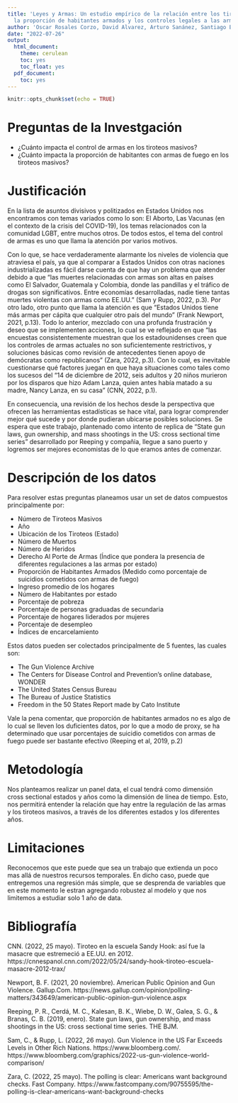 ```yaml
---
title: 'Leyes y Armas: Un estudio empírico de la relación entre los tiroteos masivos,
  la proporción de habitantes armados y los controles legales a las armas'
author: 'Oscar Rosales Corzo, David Alvarez, Arturo Sanánez, Santiago Bonadies '
date: "2022-07-26"
output:
  html_document:
    theme: cerulean
    toc: yes
    toc_float: yes
  pdf_document:
    toc: yes
---
```


```r
knitr::opts_chunk$set(echo = TRUE)
```

# Preguntas de la Investgación

- ¿Cuánto impacta el control de armas en los tiroteos masivos?
- ¿Cuánto impacta la proporción de habitantes con armas de fuego en los tiroteos masivos?


# Justificación

En la lista de asuntos divisivos y politizados en Estados Unidos nos encontramos con temas variados como lo son: El Aborto, Las Vacunas (en el contexto de la crisis del COVID-19), los temas relacionados con la comunidad LGBT, entre muchos otros. De todos estos, el tema del control de armas es uno que llama la atención por varios motivos.

 Con lo que, se hace verdaderamente alarmante los niveles de violencia que atraviesa el país, ya que al comparar a Estados Unidos con otras naciones industrializadas es fácil darse cuenta de que hay un problema que atender debido a que “las muertes relacionadas con armas son altas en países como El Salvador, Guatemala y Colombia, donde las pandillas y el tráfico de drogas son significativos. Entre economías desarrolladas, nadie tiene tantas muertes violentas con armas como EE.UU.” (Sam y Rupp, 2022, p.3). Por otro lado, otro punto que llama la atención es que “Estados Unidos tiene más armas per cápita que cualquier otro país del mundo” (Frank Newport, 2021, p.13). Todo lo anterior, mezclado con una profunda frustración y deseo que se implementen acciones, lo cual se ve reflejado en que “las encuestas consistentemente muestran que los estadounidenses creen que los controles de armas actuales no son suficientemente restrictivos, y soluciones básicas como revisión de antecedentes tienen apoyo de demócratas como republicanos” (Zara, 2022, p.3). Con lo cual, es inevitable cuestionarse qué factores juegan en que haya situaciones como tales como los sucesos del “14 de diciembre de 2012, seis adultos y 20 niños murieron por los disparos que hizo Adam Lanza, quien antes había matado a su madre, Nancy Lanza, en su casa” (CNN, 2022, p.1).
 
En consecuencia, una revisión de los hechos desde la perspectiva que ofrecen las herramientas estadísticas se hace vital, para lograr comprender mejor qué sucede y por donde pudieran ubicarse posibles soluciones. Se espera que este trabajo, plantenado como intento de replica de "State gun laws, gun ownership, and mass shootings in the US: 
cross sectional time series" desarrollado por Reeping y compañia, llegue a sano puerto y logremos ser mejores economistas de lo que eramos antes de comenzar.


# Descripción de los datos

Para resolver estas preguntas planeamos usar un set de datos compuestos principalmente por:

- Número de Tiroteos Masivos
- Año
- Ubicación de los Tiroteos (Estado)
- Número de Muertos
- Número de Heridos
- Derecho Al Porte de Armas (Índice que pondera la presencia de diferentes regulaciones a las armas por estado)
- Proporción de Habitantes Armados (Medido como porcentaje de suicidios cometidos con armas de fuego)
- Ingreso promedio de los hogares
- Número de Habitantes por estado
- Porcentaje de pobreza
- Porcentaje de personas graduadas de secundaria
- Porcentaje de hogares liderados por mujeres
- Porcentaje de desempleo
- Índices de encarcelamiento
 
Estos datos pueden ser colectados principalmente de 5 fuentes, las cuales son: 

- The Gun Violence Archive
- The Centers for Disease Control and Prevention’s online database, WONDER
- The United States Census Bureau
- The Bureau of Justice Statistics
- Freedom in the 50 States Report made by Cato Institute

Vale la pena comentar, que proporción de habitantes armados no es algo de lo cual se lleven los duficientes datos, por lo que a modo de proxy, se ha determinado que usar porcentajes de suicidio cometidos con armas de fuego puede ser bastante efectivo (Reeping et al, 2019, p.2)


# Metodología

Nos planteamos realizar un panel data, el cual tendrá como dimensión cross sectional estados y años como la dimensión de línea de tiempo. Esto, nos permitirá entender la relación que hay entre la regulación de las armas y los tiroteos masivos, a través de los diferentes estados y los diferentes años.

# Limitaciones

Reconocemos que este puede que sea un trabajo que extienda un poco mas allá de nuestros recursos temporales. En dicho caso, puede que entregemos una regresión más simple, que se desprenda de variables que en este momento le estran agregando robustez al modelo y que nos limitemos a estudiar solo 1 año de data.

# Bibliografía

CNN. (2022, 25 mayo). Tiroteo en la escuela Sandy Hook: así fue la masacre que estremeció a EE.UU. en 2012. https://cnnespanol.cnn.com/2022/05/24/sandy-hook-tiroteo-escuela-masacre-2012-trax/

Newport, B. F. (2021, 20 noviembre). American Public Opinion and Gun Violence. Gallup.Com. https://news.gallup.com/opinion/polling-matters/343649/american-public-opinion-gun-violence.aspx

Reeping, P. R., Cerdá, M. C., Kalesan, B. K., Wiebe, D. W., Galea, S. G., & Branas, C. B. (2019, enero). State gun laws, gun ownership, and mass shootings in the US: cross sectional time series. THE BJM.

Sam, C., & Rupp, L. (2022, 26 mayo). Gun Violence in the US Far Exceeds Levels in Other Rich Nations. https://www.bloomberg.com/. https://www.bloomberg.com/graphics/2022-us-gun-violence-world-comparison/

Zara, C. (2022, 25 mayo). The polling is clear: Americans want background checks. Fast Company. https://www.fastcompany.com/90755595/the-polling-is-clear-americans-want-background-checks